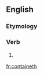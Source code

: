 ==English==

===Etymology===
{{suffix|contain|eth}}

===Verb===
{{en-verb form}}

# {{archaic third-person singular of|contain}}

[[fr:containeth]]